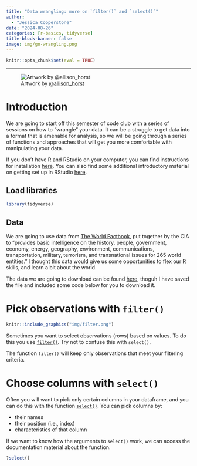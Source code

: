 ```yaml
---
title: "Data wrangling: more on `filter()` and `select()`"
author:
  - "Jessica Cooperstone"
date: "2024-08-26"
categories: [r-basics, tidyverse]
title-block-banner: false
image: img/go-wrangling.png
---
```


```r
knitr::opts_chunk$set(eval = TRUE)
```

------------------------------------------------------------------------

![Artwork by [\@allison_horst](https://twitter.com/allison_horst)](img/go-wrangling.png)

# Introduction

We are going to start off this semester of code club with a series of sessions on how to "wrangle" your data. It can be a struggle to get data into a format that is amenable for analysis, so we will be going through a series of functions and approaches that will get you more comfortable with manipulating your data.

If you don't have R and RStudio on your computer, you can find instructions for installation [here](https://osu-codeclub.github.io/pages/setup.html). You can also find some additional introductory material on getting set up in RStudio [here](https://osu-codeclub.github.io/posts/S07E01_basics_01/).

## Load libraries

```r
library(tidyverse)
```

## Data

We are going to use data from [The World Factbook](https://www.cia.gov/the-world-factbook/), put together by the CIA to "provides basic intelligence on the history, people, government, economy, energy, geography, environment, communications, transportation, military, terrorism, and transnational issues for 265 world entities." I thought this data would give us some opportunities to flex our R skills, and learn a bit about the world.

The data we are going to download can be found [here](https://www.cia.gov/the-world-factbook/field/population/country-comparison/), thoguh I have saved the file and included some code below for you to download it.


# Pick observations with `filter()`

```r
knitr::include_graphics("img/filter.png")
```

Sometimes you want to select observations (rows) based on values. To do this you use [`filter()`](https://dplyr.tidyverse.org/reference/filter.html). Try not to confuse this with `select()`.

::: {.callout-note title="`select()` picks columns, while `filter()` picks rows."} 
:::

The function `filter()` will keep only observations that meet your filtering criteria.

# Choose columns with `select()`

Often you will want to pick only certain columns in your dataframe, and you can do this with the function [`select()`](https://dplyr.tidyverse.org/reference/select.html). You can pick columns by:

-   their names
-   their position (i.e., index)
-   characteristics of that column

If we want to know how the arguments to `select()` work, we can access the documentation material about the function.

```r
?select()
```